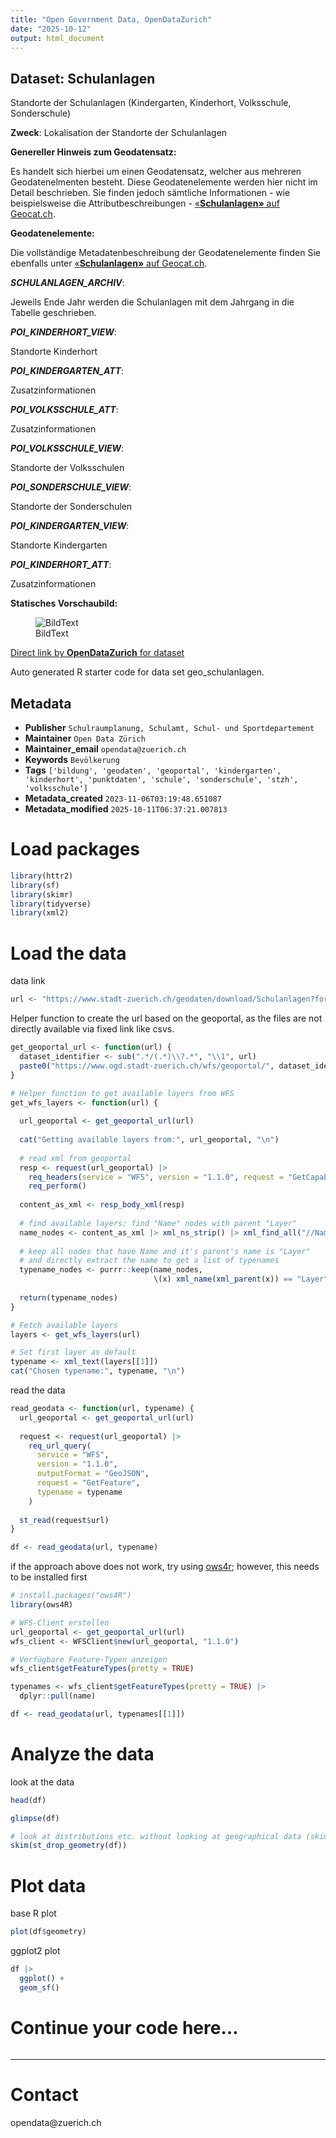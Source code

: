 ```yaml
---
title: "Open Government Data, OpenDataZurich"
date: "2025-10-12"
output: html_document
---
```


## Dataset: Schulanlagen

Standorte der Schulanlagen (Kindergarten, Kinderhort, Volksschule, Sonderschule)

**Zweck**: Lokalisation der Standorte der Schulanlagen

**Genereller Hinweis zum Geodatensatz:**

Es handelt sich hierbei um einen Geodatensatz, welcher aus mehreren Geodatenelmenten besteht. Diese Geodatenelemente werden hier nicht im Detail beschrieben. Sie finden jedoch sämtliche Informationen - wie beispielsweise die Attributbeschreibungen - [«**Schulanlagen»** auf Geocat.ch](https://www.geocat.ch/geonetwork/srv/ger/catalog.search#/metadata/ce76ccc1-a094-4665-8ccc-ec8f50a16c2b).
			   

**Geodatenelemente:**

Die vollständige Metadatenbeschreibung der Geodatenelemente finden Sie ebenfalls unter [«**Schulanlagen»** auf Geocat.ch](https://www.geocat.ch/geonetwork/srv/ger/md.viewer#/full_view/ce76ccc1-a094-4665-8ccc-ec8f50a16c2b).

***SCHULANLAGEN_ARCHIV***: 

Jeweils Ende Jahr werden die Schulanlagen mit dem Jahrgang in die Tabelle geschrieben.


***POI_KINDERHORT_VIEW***: 

Standorte Kinderhort


***POI_KINDERGARTEN_ATT***: 

Zusatzinformationen


***POI_VOLKSSCHULE_ATT***: 

Zusatzinformationen


***POI_VOLKSSCHULE_VIEW***: 

Standorte der Volksschulen


***POI_SONDERSCHULE_VIEW***: 

Standorte der Sonderschulen


***POI_KINDERGARTEN_VIEW***: 

Standorte Kindergarten


***POI_KINDERHORT_ATT***: 

Zusatzinformationen




**Statisches Vorschaubild:**

![BildText](https://www.gis.stadt-zuerich.ch/zueriplan_docs/geocat/ce76ccc1-a094-4665-8ccc-ec8f50a16c2b.png)



[Direct link by **OpenDataZurich** for dataset](https://data.stadt-zuerich.ch/dataset/geo_schulanlagen)

Auto generated R starter code for data set geo_schulanlagen.

## Metadata

- **Publisher** `Schulraumplanung, Schulamt, Schul- und Sportdepartement`
- **Maintainer** `Open Data Zürich`
- **Maintainer_email** `opendata@zuerich.ch`
- **Keywords** `Bevölk­erung`
- **Tags** `['bildung', 'geodaten', 'geoportal', 'kindergarten', 'kinderhort', 'punktdaten', 'schule', 'sonderschule', 'stzh', 'volksschule']`
- **Metadata_created** `2023-11-06T03:19:48.651087`
- **Metadata_modified** `2025-10-11T06:37:21.007813`


# Load packages

```r
library(httr2)
library(sf)
library(skimr)
library(tidyverse)
library(xml2)
```

# Load the data

data link
```r
url <- "https://www.stadt-zuerich.ch/geodaten/download/Schulanlagen?format=geojson_link"
```


Helper function to create the url based on the geoportal, as the files are not directly available via fixed link like csvs.
```r
get_geoportal_url <- function(url) {
  dataset_identifier <- sub(".*/(.*)\\?.*", "\\1", url)
  paste0("https://www.ogd.stadt-zuerich.ch/wfs/geoportal/", dataset_identifier)
}
```

```r
# Helper function to get available layers from WFS
get_wfs_layers <- function(url) {
  
  url_geoportal <- get_geoportal_url(url)
  
  cat("Getting available layers from:", url_geoportal, "\n")
  
  # read xml from geoportal
  resp <- request(url_geoportal) |> 
    req_headers(service = "WFS", version = "1.1.0", request = "GetCapabilities") |> 
    req_perform()
  
  content_as_xml <- resp_body_xml(resp)
  
  # find available layers: find "Name" nodes with parent "Layer"
  name_nodes <- content_as_xml |> xml_ns_strip() |> xml_find_all("//Name")
  
  # keep all nodes that have Name and it's parent's name is "Layer"
  # and directly extract the name to get a list of typenames
  typename_nodes <- purrr::keep(name_nodes,
                                \(x) xml_name(xml_parent(x)) == "Layer")
  
  return(typename_nodes)
}

# Fetch available layers
layers <- get_wfs_layers(url)

# Set first layer as default
typename <- xml_text(layers[[1]])
cat("Chosen typename:", typename, "\n")
```

read the data
```r
read_geodata <- function(url, typename) {
  url_geoportal <- get_geoportal_url(url)
  
  request <- request(url_geoportal) |>
    req_url_query(
      service = "WFS",
      version = "1.1.0",
      outputFormat = "GeoJSON",
      request = "GetFeature",
      typename = typename
    )
  
  st_read(request$url)
}

df <- read_geodata(url, typename)
```

if the approach above does not work, try using [ows4r](https://eblondel.github.io/ows4R/); however, this needs to be installed first
```r
# install.packages("ows4R")
library(ows4R)

# WFS-Client erstellen
url_geoportal <- get_geoportal_url(url)
wfs_client <- WFSClient$new(url_geoportal, "1.1.0")

# Verfügbare Feature-Typen anzeigen
wfs_client$getFeatureTypes(pretty = TRUE)

typenames <- wfs_client$getFeatureTypes(pretty = TRUE) |> 
  dplyr::pull(name)

df <- read_geodata(url, typenames[[1]])
```

# Analyze the data

look at the data
```r
head(df)
```

```r
glimpse(df)
```

```r
# look at distributions etc. without looking at geographical data (skim cannot deal with geometries)
skim(st_drop_geometry(df))
```

# Plot data

base R plot
```r
plot(df$geometry)
```

ggplot2 plot
```r
df |>
  ggplot() +
  geom_sf()
```

# Continue your code here...

```r

```

------------------------------------------------------------------------

# Contact

opendata@zuerich.ch
